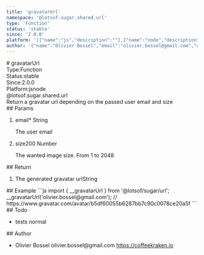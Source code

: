 ```yaml
---
title: 'gravatarUrl'
namespace: '@lotsof.sugar.shared.url'
type: 'Function'
status: 'stable'
since: '2.0.0'
platform: '[{"name":"js","description":""},{"name":"node","description":""}]'
author: '{"name":"Olivier Bossel","email":"olivier.bossel@gmail.com","url":"https://coffeekraken.io"}'
---
```

<div class="docmap-mdx">
# gravatarUrl
<div class="_metas">
<div class="_type"><span class="_type-label">Type:</span><span class="_type-value">Function</span></div>
<div class="_status"><span class="_status-label">Status:</span><span class="_status-value -stable">stable</span></div>
<div class="_since"><span class="_since-label">Since:</span><span class="_since-value">2.0.0</span></div>
<div class="_platform"><span class="_platform-label">Platform:</span><span class="_platform-value -js">js</span><span class="_platform-value -node">node</span></div>
</div>
<div class="_namespace">@lotsof.sugar.shared.url</div>
<div class="_description">
Return a gravatar url depending on the passed user email and size
</div>
<div class="_params">
## Params
<ol class="_list">
<li class="_item">
<span class="_name">email<span class="_required">*</span></span><span class="_default"></span> <span class="_type">String</span>
<p class="_description">The user email</p>
</li>
<li class="_item">
<span class="_name">size</span><span class="_default">200</span> <span class="_type">Number</span>
<p class="_description">The wanted image size&period; From 1 to 2048</p>
</li>
</ol>
</div>
<div class="_return">
## Return
<ol class="_list">
<li class="_item">
<span class="_description">The generated gravatar url</span><span class="_default"></span><span class="_type">String</span>
</li>
</ol>
</div>
<div class="_examples">
## Example
```js
import { __gravatarUrl } from '@lotsof/sugar/url';
__gravatarUrl('olivier.bossel@gmail.com'); // https://www.gravatar.com/avatar/b5df60055b6287bb7c90c0078ce20a5f
```
</div>
<div class="_todo">
## Todo
<ul class="_list">
<li class="_item">
<span class="_description">tests</span>
<span class="_priority -normal">normal</span>
</li>
</ul>
</div>
<div class="_author">
## Author
<ul class="_list">
<li class="_item">
<span class="_name">Olivier Bossel</span>
<span class="_email">olivier.bossel@gmail.com</span>
<a href="https://coffeekraken.io" target="_blank" class="_url">https://coffeekraken.io</a>
</li>
</ul>
</div>
</div>